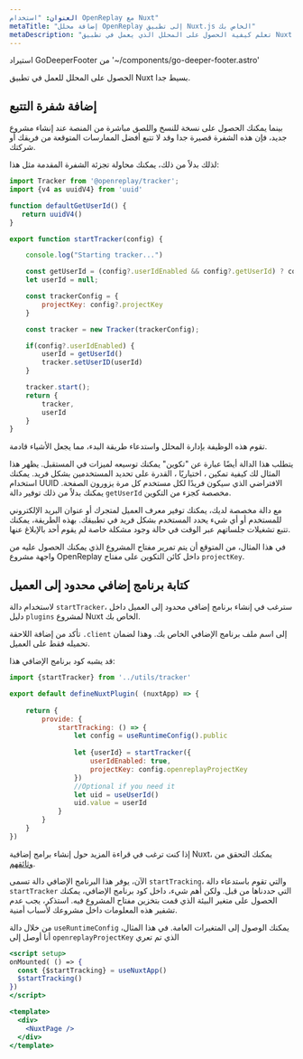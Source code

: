 ```yaml
---
العنوان: "استخدام OpenReplay مع Nuxt"
metaTitle: "إضافة محلل OpenReplay إلى تطبيق Nuxt.js الخاص بك"
metaDescription: "تعلم كيفية الحصول على المحلل الذي يعمل في تطبيق Nuxt الخاص بك"
---
```

استيراد GoDeeperFooter من '~/components/go-deeper-footer.astro'

الحصول على المحلل للعمل في تطبيق Nuxt بسيط جدا.

## إضافة شفرة التتبع

بينما يمكنك الحصول على نسخة للنسخ واللصق مباشرة من المنصة عند إنشاء مشروع جديد، فإن هذه الشفرة قصيرة جدا وقد لا تتبع أفضل الممارسات المتوقعة من فريقك أو شركتك.

لذلك بدلاً من ذلك، يمكنك محاولة تجزئة الشفرة المقدمة مثل هذا:


```jsx
import Tracker from '@openreplay/tracker';
import {v4 as uuidV4} from 'uuid'

function defaultGetUserId() {
   return uuidV4() 
}

export function startTracker(config) {

    console.log("Starting tracker...")

    const getUserId = (config?.userIdEnabled && config?.getUserId) ? config.getUserId : defaultGetUserId
    let userId = null;

    const trackerConfig = {
        projectKey: config?.projectKey
    }

    const tracker = new Tracker(trackerConfig);

    if(config?.userIdEnabled) {
        userId = getUserId()
        tracker.setUserID(userId)
    }

    tracker.start();
    return {
        tracker,
        userId
    }
}
```


تقوم هذه الوظيفة بإدارة المحلل واستدعاء طريقة البدء، مما يجعل الأشياء قادمة.

يتطلب هذا الدالة أيضًا عبارة عن "تكوين" يمكنك توسيعه لميزات في المستقبل. يظهر هذا المثال لك كيفية تمكين ، اختياريًا ، القدرة على تحديد المستخدمين بشكل فريد. يمكنك استخدام UUID الافتراضي الذي سيكون فريدًا لكل مستخدم كل مرة يزورون الصفحة. يمكنك بدلاً من ذلك توفير دالة `getUserId` مخصصة كجزء من التكوين.

مع دالة مخصصة لديك، يمكنك توفير معرف العميل لمتجرك أو عنوان البريد الإلكتروني للمستخدم أو أي شيء يحدد المستخدم بشكل فريد في تطبيقك. بهذه الطريقة، يمكنك تتبع تشغيلات جلساتهم عبر الوقت في حالة وجود مشكلة خاصة لم يقوم أحد بالإبلاغ عنها.

في هذا المثال، من المتوقع أن يتم تمرير مفتاح المشروع الذي يمكنك الحصول عليه من واجهة مشروع OpenReplay داخل كائن التكوين على مفتاح `projectKey`.

## كتابة برنامج إضافي محدود إلى العميل

لاستخدام دالة `startTracker`، سترغب في إنشاء برنامج إضافي محدود إلى العميل داخل دليل `plugins` لمشروع Nuxt الخاص بك.

تأكد من إضافة اللاحقة `.client` إلى اسم ملف برنامج الإضافي الخاص بك. وهذا لضمان تحميله فقط على العميل.

قد يشبه كود برنامج الإضافي هذا:


```jsx
import {startTracker} from '../utils/tracker'

export default defineNuxtPlugin( (nuxtApp) => {
    
    return {
        provide: {
            startTracking: () => {
                let config = useRuntimeConfig().public
                
                let {userId} = startTracker({
                    userIdEnabled: true,
                    projectKey: config.openreplayProjectKey
                })
                //Optional if you need it
                let uid = useUserId()
                uid.value = userId
            }
        }
    }
})
```


إذا كنت ترغب في قراءة المزيد حول إنشاء برامج إضافية Nuxt، يمكنك التحقق من [وثائقهم](https://v3.nuxtjs.org/guide/directory-structure/plugins).

الآن، يوفر هذا البرنامج الإضافي دالة تسمى `startTracking`، والتي تقوم باستدعاء دالة `startTracker` التي حددناها من قبل. ولكن أهم شيء، داخل كود برنامج الإضافي، يمكنك الحصول على متغير البيئة الذي قمت بتخزين مفتاح المشروع فيه. استذكر، يجب عدم تشفير هذه المعلومات داخل مشروعك لأسباب أمنية.

من خلال دالة `useRuntimeConfig` يمكنك الوصول إلى المتغيرات العامة. في هذا المثال، أنا أوصل إلى `openreplayProjectKey` الذي تم تعري
```jsx
<script setup>
onMounted( () => {
  const {$startTracking} = useNuxtApp()
  $startTracking()
})
</script>

<template>
  <div>
    <NuxtPage />
  </div>
</template>
```
